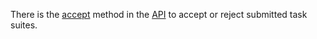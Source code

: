 <Cut title="Is it possible to automate the acceptance of the results? For example, I had a task where I asked Tolokers to upload a video. I want to reject all the results if nothing uploaded or the uploaded file is not video.">

There is the [accept](/docs/api/accept) method in the [API](/docs/api/) to accept or reject submitted task suites.

</Cut>
